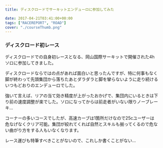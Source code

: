 ---
title: ディスクロードでサーキットエンデューロに参加してみた

date: 2017-04-21T03:41:00+00:00
tags: ["RACEREPORT", "ROAD"]
cover: "./courseThumb.png"
---

### ディスクロード初レース

ディスクロードでの自身初レースとなる、岡山国際サーキットで開催された4hソロに参加してきました。

ディスクロードならではの点があれば面白いと思ったんですが、特に何事もなく脚が終わって先頭集団から落ちたあとダラダラと脚を攣らないように走り続けるいつもどおりのエンデューロでした。

強いて言えば、リアの当て効き精度が上がったおかげで、集団内にいるときは下り前の速度調整が楽でした。ソロになってからは前走者がいない限りノーブレーキ…

コーナーの多いコースでしたが、高速カーブは1箇所だけなので25cユーザーは危なげなくクリア可能。集団が絞れてくれば自然とスキルも揃ってくるので危ない曲がり方をする人もいなくなります。

レース運びも特筆すべきことがないので、これしか書くことがない…

<Amzn asin="B006E4J5MA" />
